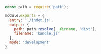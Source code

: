 ```js
const path = require('path');

module.exports = {
  entry: './index.js',
  output: {
    path: path.resolve(__dirname, 'dist'), 
    filename: 'bundle.js'
  },
  mode: 'development'
}
```
